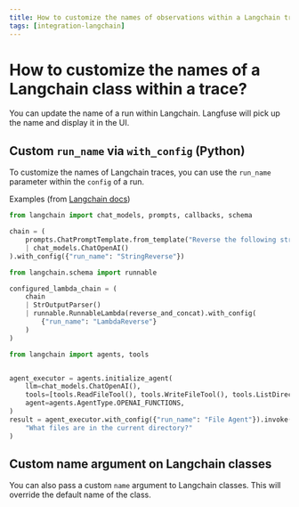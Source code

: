 ```yaml
---
title: How to customize the names of observations within a Langchain trace?
tags: [integration-langchain]
---
```


# How to customize the names of a Langchain class within a trace?

You can update the name of a run within Langchain. Langfuse will pick up the name and display it in the UI.

## Custom `run_name` via `with_config` (Python)

To customize the names of Langchain traces, you can use the `run_name` parameter within the `config` of a run.

Examples (from [Langchain docs](https://docs.smith.langchain.com/old/cookbook/tracing-examples/runnable-naming))

```python
from langchain import chat_models, prompts, callbacks, schema

chain = (
    prompts.ChatPromptTemplate.from_template("Reverse the following string: {text}")
    | chat_models.ChatOpenAI()
).with_config({"run_name": "StringReverse"})
```

```python
from langchain.schema import runnable

configured_lambda_chain = (
    chain
    | StrOutputParser()
    | runnable.RunnableLambda(reverse_and_concat).with_config(
        {"run_name": "LambdaReverse"}
    )
)
```

```python
from langchain import agents, tools


agent_executor = agents.initialize_agent(
    llm=chat_models.ChatOpenAI(),
    tools=[tools.ReadFileTool(), tools.WriteFileTool(), tools.ListDirectoryTool()],
    agent=agents.AgentType.OPENAI_FUNCTIONS,
)
result = agent_executor.with_config({"run_name": "File Agent"}).invoke(
    "What files are in the current directory?"
)
```

## Custom name argument on Langchain classes

You can also pass a custom `name` argument to Langchain classes. This will override the default name of the class.
